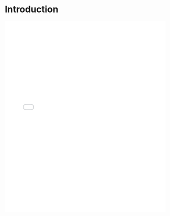# Introduction

<embed src="slides/pdf/0_introduction_slides.pdf" type="application/pdf" width="100%" height="600px" />
